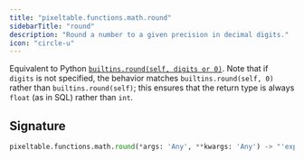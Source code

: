 ```yaml
---
title: "pixeltable.functions.math.round"
sidebarTitle: "round"
description: "Round a number to a given precision in decimal digits."
icon: "circle-u"
---
```

Equivalent to Python [`builtins.round(self, digits or 0)`](https://docs.python.org/3/library/functions.html#round). Note that if `digits` is not specified, the behavior matches `builtins.round(self, 0)` rather than `builtins.round(self)`; this ensures that the return type is always `float` (as in SQL) rather than `int`.


## Signature

```python
pixeltable.functions.math.round(*args: 'Any', **kwargs: 'Any') -> "'exprs.FunctionCall'"
```

